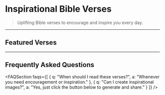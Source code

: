 
# Inspirational Bible Verses

> Uplifting Bible verses to encourage and inspire you every day.

<AIQuoteGenerator />

---

## Featured Verses

<BibleQuoteCard reference="Jeremiah 29:11" content="For I know the plans I have for you, declares the Lord, plans for welfare and not for evil, to give you a future and a hope." />
<BibleQuoteCard reference="Romans 8:28" content="And we know that in all things God works for the good of those who love him, who have been called according to his purpose." />

---

## Frequently Asked Questions

<FAQSection faqs={[
  { q: "When should I read these verses?", a: "Whenever you need encouragement or inspiration." },
  { q: "Can I create inspirational images?", a: "Yes, just click the button below to generate and share." }
]} />

<CTASection /> 